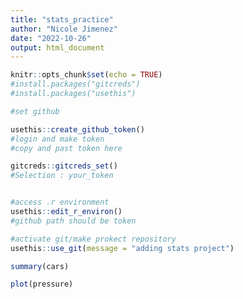 ```yaml
---
title: "stats_practice"
author: "Nicole Jimenez"
date: "2022-10-26"
output: html_document
---
```


```r
knitr::opts_chunk$set(echo = TRUE)
#install.packages("gitcreds")
#install.packages("usethis")

#set github

usethis::create_github_token()
#login and make token
#copy and past token here

gitcreds::gitcreds_set()
#Selection : your_token


#access .r environment
usethis::edit_r_environ()
#github path should be token

#activate git/make prokect repository
usethis::use_git(message = "adding stats project")

```



```r
summary(cars)
```



```r
plot(pressure)
```

